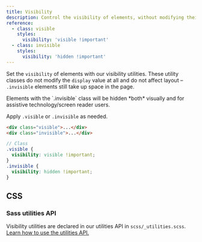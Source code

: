 ```yaml
---
title: Visibility
description: Control the visibility of elements, without modifying their display, with visibility utilities.
reference:
  - class: visible
    styles:
      visibility: 'visible !important'
  - class: invisible
    styles:
      visibility: 'hidden !important'
---
```


Set the `visibility` of elements with our visibility utilities. These utility classes do not modify the `display` value at all and do not affect layout – `.invisible` elements still take up space in the page.

<Callout type="warning">
Elements with the `.invisible` class will be hidden *both* visually and for assistive technology/screen reader users.
</Callout>

Apply `.visible` or `.invisible` as needed.

```html
<div class="visible">...</div>
<div class="invisible">...</div>
```

```scss
// Class
.visible {
  visibility: visible !important;
}
.invisible {
  visibility: hidden !important;
}
```

## CSS

### Sass utilities API

Visibility utilities are declared in our utilities API in `scss/_utilities.scss`. [Learn how to use the utilities API.]([[docsref:/utilities/api#using-the-api]])

<ScssDocs name="utils-visibility" file="scss/_utilities.scss" />
